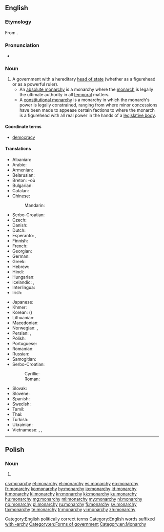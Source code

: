 ==English==

{{wikipedia}}

===Etymology===
From {{etyl|grc|en}} {{term|μοναρχία|lang=grc}}.

===Pronunciation===
* {{audio|en-us-monarchy.ogg|Audio (US)}}

===Noun===
{{en-noun|monarchies}}

# A government with a hereditary [[head of state]] (whether as a figurehead or as a powerful ruler).
#* An [[absolute monarchy]] is a monarchy where the [[monarch]] is legally the ultimate authority in all [[temporal]] matters.
#* A [[constitutional monarchy]] is a monarchy in which the monarch's power is legally constrained, ranging from where minor concessions have been made to appease certain factions to where the monarch is a figurehead with all real power in the hands of a [[legislative body]].

====Coordinate terms====
* {{sense|a form of government}} [[democracy]]

====Translations====
{{rfc-tsort|duplicate language: Serbo-Croatian}}
{{trans-top|form of government with a hereditary head of state}}
* Albanian: {{t-|sq|mbretëri|f|xs=Albanian}}
* Arabic: {{t-|ar|ملكية|f|tr=malikíyya|sc=Arab}}
* Armenian: {{t-|hy|միապետություն|tr=miapetut’yun|sc=Armn}}
* Belarusian: {{t-|be|манархія|f|tr=manárxija|sc=Cyrl}}
* Breton: {{t-|br|unpenniezh|f}} -où {{p}}
* Bulgarian: {{t+|bg|монархия|f|tr=monárhija|sc=Cyrl}}
* Catalan: {{t+|ca|monarquia|f}}
* Chinese:
*: Mandarin: {{t|zh|君主制|tr=jūnzhǔzhì|sc=Hani}}
* Serbo-Croatian: {{t|sh|monarhija}}
* Czech: {{t+|cs|monarchie|f}}
* Danish: {{t+|da|monarki|n}}
* Dutch: {{t+|nl|monarchie|f}}
* Esperanto: {{t-|eo|monarkio}}, {{t-|eo|monarĥio}}
* Finnish: {{t+|fi|monarkia}}
* French: {{t+|fr|monarchie|f}}
* Georgian: {{t+|ka|მონარქია|tr=monark’ia|sc=Geor}}
* German: {{t+|de|Monarchie|f}}
* Greek: {{t+|el|μοναρχία|f|tr=monarchía}}
* Hebrew: {{t+|he|מונרכיה|f}}
* Hindi: {{t-|hi|राजतन्त्र|m|tr=rājtantra|xs=Hindi}}
* Hungarian: {{t+|hu|monarchia}}
* Icelandic: {{t-|is|konungsríki}},  {{t+|is|konungdæmi}}
* Interlingua: {{t-|ia|monarchia}}
* Irish: {{t-|ga|monarcacht|f|xs=Irish}}
{{trans-mid}}
* Japanese: {{t-|ja|君主制|tr=くんしゅせい, kunshusei|sc=Jpan}}
* Khmer: {{t-|km|រាជាធិបតេយ្យ|sc=Khmr}}
* Korean: {{t+|ko|군주제|tr=gunjuje|sc=Kore}} ({{t+|ko|君主制|sc=Kore}})
* Lithuanian: {{t+|lt|monarchija|f|xs=Lithuanian}}
* Macedonian: {{t-|mk|монархија|f|tr=monárhija}}
* Norwegian: {{t+|no|kongedømme|n}}, {{t+|no|monarki|n}}
* Persian: {{t+|fa|سلطنت|tr=saltanat|sc=fa-Arab}}, {{t+|fa|پادشاهی|tr=pâdešâhi, pâdšâhi|sc=fa-Arab}}
* Polish: {{t+|pl|monarchia|f}}
* Portuguese: {{t+|pt|monarquia|f}}
* Romanian: {{t+|ro|monarhie|f}}
* Russian: {{t+|ru|монархия|f|tr=monárxija|sc=Cyrl}}
* Samogitian: {{tø|sgs|muonarkėjė|f}}
* Serbo-Croatian:
*: Cyrillic: {{t-|sh|монархија|f}}
*: Roman: {{t-|sh|monarhija|f}}
* Slovak: {{t-|sk|monarchia|f}}
* Slovene: {{t+|sl|monarhija|f}}
* Spanish: {{t+|es|monarquía|f}}
* Swedish: {{t+|sv|monarki|c}}
* Tamil: {{t+|ta|முடியாட்சி|tr=muṭiyāṭci|sc=Taml}}
* Thai: {{t-|th|ราชาธิปไตย|tr=raachaatípbpàdtai|sc=Thai}}
* Turkish: {{t+|tr|monarşi}}
* Ukrainian: {{t-|uk|монархія|f|tr=monárxija|sc=Cyrl}}
* Vietnamese: {{t+|vi|quân chủ|xs=Vietnamese}}, {{t-|vi|chế độ quân chủ}}, {{t-|vi|nền quân chủ}}
{{trans-bottom}}

[[Category:English politically correct terms]]
[[Category:English words suffixed with -archy]]
[[Category:en:Forms of government]]
[[Category:en:Monarchy]]

----

==Polish==

===Noun===
{{head|pl|noun form}}

# {{inflection of|lang=pl|monarcha||gen|s}}

[[cs:monarchy]]
[[et:monarchy]]
[[el:monarchy]]
[[es:monarchy]]
[[eo:monarchy]]
[[fr:monarchy]]
[[ko:monarchy]]
[[hy:monarchy]]
[[io:monarchy]]
[[id:monarchy]]
[[it:monarchy]]
[[kl:monarchy]]
[[kn:monarchy]]
[[kk:monarchy]]
[[ku:monarchy]]
[[hu:monarchy]]
[[mg:monarchy]]
[[ml:monarchy]]
[[my:monarchy]]
[[nl:monarchy]]
[[no:monarchy]]
[[pl:monarchy]]
[[ru:monarchy]]
[[fi:monarchy]]
[[sv:monarchy]]
[[ta:monarchy]]
[[te:monarchy]]
[[tr:monarchy]]
[[vi:monarchy]]
[[zh:monarchy]]
